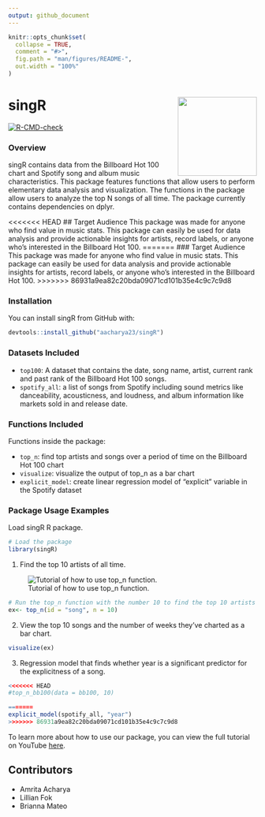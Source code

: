 ```yaml
---
output: github_document
---
```


```r
knitr::opts_chunk$set(
  collapse = TRUE,
  comment = "#>",
  fig.path = "man/figures/README-",
  out.width = "100%"
)
```

# singR <img src='R/images/HexSticker.png' align="right" height="160"/>


<!-- badges: start -->
  [![R-CMD-check](https://github.com/aacharya23/billboard_music/actions/workflows/R-CMD-check.yaml/badge.svg)](https://github.com/aacharya23/billboard_music/actions/workflows/R-CMD-check.yaml)
<!-- badges: end -->
 
### Overview
singR contains data from the Billboard Hot 100 chart and Spotify song and album music characteristics. This package features functions that allow users to perform elementary data analysis and visualization. The functions in the package allow users to analyze the top N songs of all time. The package currently contains dependencies on dplyr.


<<<<<<< HEAD
## Target Audience
This package was made for anyone who find value in music stats. This package can easily be used for data analysis and provide actionable insights for artists, record labels, or anyone who's interested in the Billboard Hot 100. 
=======
### Target Audience
This package was made for anyone who find value in music stats. This package can easily be used for data analysis and provide actionable insights for artists, record labels, or anyone who's interested in the Billboard Hot 100.
>>>>>>> 86931a9ea82c20bda09071cd101b35e4c9c7c9d8


### Installation 

You can install singR from GitHub with: 

```r
devtools::install_github("aacharya23/singR")
```

### Datasets Included 
+ `top100`: A dataset that contains the date, song name, artist, current rank and past rank of the Billboard Hot 100 songs.
+ `spotify_all`: a list of songs from Spotify including sound metrics like danceability, acousticness, and loudness, and album information like markets sold in and release date. 

### Functions Included

Functions inside the package:

+ `top_n`: find top artists and songs over a period of time on the Billboard Hot 100 chart
+ `visualize`: visualize the output of top_n as a bar chart
+ `explicit_model`: create linear regression model of "explicit" variable in the Spotify dataset 

### Package Usage Examples

Load singR R package. 

```r
# Load the package 
library(singR)

```

1. Find the top 10 artists of all time. 

![Tutorial of how to use top_n function.](R/images/ezgif.com-gif-maker.gif)
```r
# Run the top_n function with the number 10 to find the top 10 artists of all time 
ex<- top_n(id = "song", n = 10)
```
2. View the top 10 songs and the number of weeks they've charted as a bar chart. 
```r
visualize(ex)
```
3. Regression model that finds whether year is a significant predictor for the explicitness of a song. 
```r
<<<<<<< HEAD
#top_n_bb100(data = bb100, 10)

=======
explicit_model(spotify_all, "year")
>>>>>>> 86931a9ea82c20bda09071cd101b35e4c9c7c9d8
```

To learn more about how to use our package, you can view the full tutorial on YouTube [here](https://youtu.be/G8jblM8aEj0).

## Contributors

- Amrita Acharya
- Lillian Fok
- Brianna Mateo
